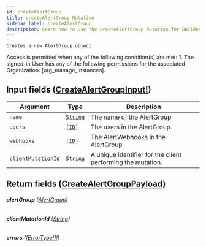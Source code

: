 ```yaml
---
id: createAlertGroup
title: createAlertGroup Mutation
sidebar_label: createAlertGroup
description: Learn how to use the createAlertGroup Mutation for Builder's API.
---
```


    Creates a new AlertGroup object.

Access is permitted when any of the following condition(s) are met: 1. The signed-in User has any of the following permissions for the associated Organization: [org_manage_instances].

## Input fields ([CreateAlertGroupInput!](/composer/builder/api/schema/input_object/CreateAlertGroupInput.mdx))

| Argument           | Type                                     | Description                                                 |
| ------------------ | ---------------------------------------- | ----------------------------------------------------------- |
| `name`             | [`String`](/composer/builder/api/schema/scalar/String.mdx) | The name of the AlertGroup                                  |
| `users`            | [`[ID]`](/composer/builder/api/schema/scalar/ID.mdx)       | The users in the AlertGroup.                                |
| `webhooks`         | [`[ID]`](/composer/builder/api/schema/scalar/ID.mdx)       | The AlertWebhooks in the AlertGroup                         |
| `clientMutationId` | [`String`](/composer/builder/api/schema/scalar/String.mdx) | A unique identifier for the client performing the mutation. |

## Return fields ([CreateAlertGroupPayload](/composer/builder/api/schema/object/CreateAlertGroupPayload.mdx))

###### <b>alertGroup</b> ([AlertGroup](/composer/builder/api/schema/object/AlertGroup.mdx))

###### <b>clientMutationId</b> ([String](/composer/builder/api/schema/scalar/String.mdx))

###### <b>errors</b> ([[ErrorType!]!](/composer/builder/api/schema/object/ErrorType.mdx))
